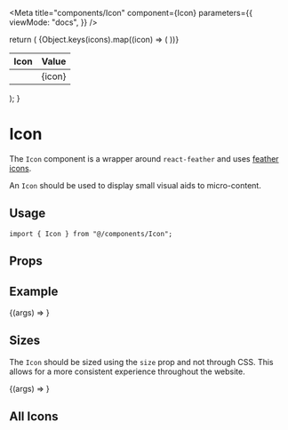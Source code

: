 
<Meta
  title="components/Icon"
  component={Icon}
  parameters={{
    viewMode: "docs",
  }}
/>

  return (
    <table>
      <thead>
        <tr>
          <th>Icon</th>
          <th>Value</th>
        </tr>
      </thead>
      <tbody>
        {Object.keys(icons).map((icon) => (
          <tr key={icon}>
            <td>
              <Icon icon={icon} />
            </td>
            <td>{icon}</td>
          </tr>
        ))}
      </tbody>
    </table>
  );
}

# Icon

The `Icon` component is a wrapper around `react-feather` and uses [feather icons](https://feathericons.com).

An `Icon` should be used to display small visual aids to micro-content.

## Usage

```tsx
import { Icon } from "@/components/Icon";
```

## Props

<ArgsTable component={Icon} />

## Example

<Canvas>
  <Story name="Default" args={{ icon: "Coffee" }}>
    {(args) => <Icon {...args} />}
  </Story>
</Canvas>

## Sizes

The `Icon` should be sized using the `size` prop and not through CSS. This allows for a more consistent experience throughout the website.

<Canvas>
  <Story name="Sizes" args={{ icon: "Command", size: "large" }}>
    {(args) => <Icon {...args} />}
  </Story>
</Canvas>

## All Icons

<Icons />
